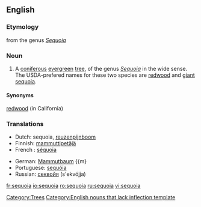 ==English==
=== Etymology ===
from the genus ''[[Sequoia]]''

=== Noun ===
{{en-noun}}

# A [[coniferous]] [[evergreen]] [[tree]], of the genus ''[[Sequoia]]'' in the wide sense. The USDA-prefered names for these two species are [[redwood]] and [[giant sequoia]].  

==== Synonyms ====
[[redwood]] (in California)

=== Translations ===
{{top}}
*Dutch: sequoia, [[reuzenpijnboom]]
*Finnish: [[mammuttipetäjä]]
*French : [[séquoia]] {{m}}
{{mid}}
*German: [[Mammutbaum]] {{m}
*Portuguese: [[sequóia]] {{f}}
*Russian: [[секвойя]] (s'ekvójja) {{f}}
{{bottom}}

[[Category:Trees]]
[[Category:English nouns that lack inflection template]]

[[fr:sequoia]]
[[io:sequoia]]
[[ro:sequoia]]
[[ru:sequoia]]
[[vi:sequoia]]